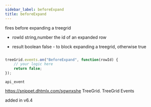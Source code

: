 ```yaml
---
sidebar_label: beforeExpand
title: beforeExpand
---
```



          


<Short>
 fires before expanding a treegrid
	

</Short>



- rowId			string,number		the id of an expanded row



- result		boolean		false - to block expanding a treegrid, otherwise true



~~~js

treeGrid.events.on("BeforeExpand", function(rowId) {
    // your logic here
    return false;
});

~~~
	api_event

<Descr>






</Descr>



https://snippet.dhtmlx.com/sgwnxshe	TreeGrid. TreeGrid Events	

 added in v6.4

